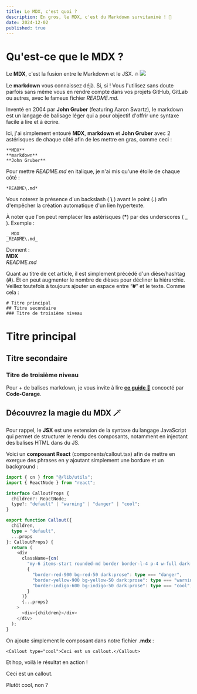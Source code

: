 ```yaml
---
title: Le MDX, c'est quoi ?
description: En gros, le MDX, c'est du Markdown survitaminé ! 🚀
date: 2024-12-02
published: true
---
```


# Qu'est-ce que le MDX ?

Le **MDX**, c'est la fusion entre le Markdown et le JSX. 🔥
![](https://media1.tenor.com/m/cq6PaHOrRpwAAAAd/dragon-ball-z-fusion.gif)

Le **markdown** vous connaissez déjà. Si, si ! Vous l'utilisez sans doute parfois sans même vous en rendre compte dans vos projets GitHub, GitLab ou autres, avec le fameux fichier _README\.md_.

Inventé en 2004 par **John Gruber** (featuring Aaron Swartz), le markdown est un langage de balisage léger qui a pour objectif d'offrir une syntaxe facile à lire et à écrire.

Ici, j'ai simplement entouré **MDX**, **markdown** et **John Gruber** avec 2 astérisques de chaque côté afin de les mettre en gras, comme ceci :

```
**MDX**
**markdown**
**John Gruber**
```

Pour mettre _README\.md_ en italique, je n'ai mis qu'une étoile de chaque côté :

```
*README\.md*
```

Vous noterez la présence d'un backslash ( **\\** ) avant le point (**.**) afin d'empêcher la création automatique d'un lien hypertexte.

À noter que l'on peut remplacer les astérisques (**\***) par des underscores ( **\_** ). Exemple :

```
__MDX__
_README\.md_
```

Donnent :  
**MDX**  
_README\.md_

Quant au titre de cet article, il est simplement précédé d'un dièse/hashtag (**#**). Et on peut augmenter le nombre de dièses pour décliner la hiérarchie. Veillez toutefois à toujours ajouter un espace entre “**#**” et le texte. Comme cela :

```
# Titre principal
## Titre secondaire
### Titre de troisième niveau
```

# Titre principal

## Titre secondaire

### Titre de troisième niveau

Pour + de balises markdown, je vous invite à lire **[ce guide 🔗](https://code-garage.fr/blog/le-guide-simplifie-sur-la-syntaxe-markdown)** concocté par **Code-Garage**.

## <span className="text-indigo-600 font-bold">Découvrez la magie du MDX 🪄</span>

Pour rappel, le **JSX** est une extension de la syntaxe du langage JavaScript qui permet de structurer le rendu des composants, notamment en injectant des balises HTML dans du JS.

Voici un **composant React** (components/callout.tsx) afin de mettre en exergue des phrases en y ajoutant simplement une bordure et un background :

```ts
import { cn } from "@/lib/utils";
import { ReactNode } from "react";

interface CalloutProps {
  children?: ReactNode;
  type?: "default" | "warning" | "danger" | "cool";
}

export function Callout({
  children,
  type = "default",
  ...props
}: CalloutProps) {
  return (
    <div
      className={cn(
        "my-6 items-start rounded-md border border-l-4 p-4 w-full dark:max-w-none",
        {
          "border-red-900 bg-red-50 dark:prose": type === "danger",
          "border-yellow-900 bg-yellow-50 dark:prose": type === "warning",
          "border-indigo-600 bg-indigo-50 dark:prose": type === "cool",
        }
      )}
      {...props}
    >
      <div>{children}</div>
    </div>
  );
}
```

On ajoute simplement le composant dans notre fichier **.mdx** :

```
<Callout type="cool">Ceci est un callout.</Callout>
```

Et hop, voilà le résultat en action !

<Callout type="cool">Ceci est un callout.</Callout>

Plutôt cool, non ?
